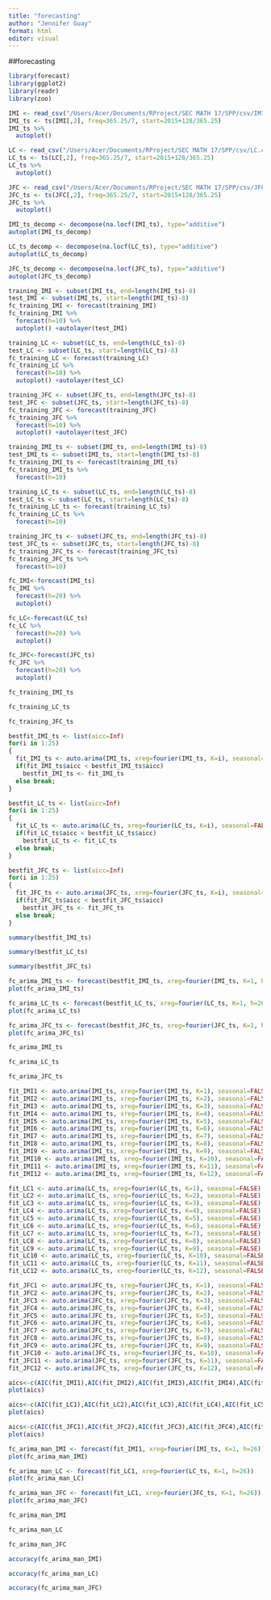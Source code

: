 ```yaml
---
title: "forecasting"
author: "Jennifer Guay"
format: html
editor: visual
---
```


##forecasting

```r
library(forecast)
library(ggplot2)
library(readr)
library(zoo) 
```

```r
IMI <- read_csv("/Users/Acer/Documents/RProject/SEC MATH 17/SPP/csv/IMI.csv", col_types = cols(Week = col_date(format = "%Y-%m-%d")))
IMI_ts <- ts(IMI[,2], freq=365.25/7, start=2015+128/365.25)
IMI_ts %>%
  autoplot()
```

```r
LC <- read_csv("/Users/Acer/Documents/RProject/SEC MATH 17/SPP/csv/LC.csv", col_types = cols(Week = col_date(format = "%Y-%m-%d")))
LC_ts <- ts(LC[,2], freq=365.25/7, start=2015+128/365.25)
LC_ts %>%
  autoplot()
```

```r
JFC <- read_csv("/Users/Acer/Documents/RProject/SEC MATH 17/SPP/csv/JFC.csv", col_types = cols(Week = col_date(format = "%Y-%m-%d")))
JFC_ts <- ts(JFC[,2], freq=365.25/7, start=2015+128/365.25)
JFC_ts %>%
  autoplot()
```

```r
IMI_ts_decomp <- decompose(na.locf(IMI_ts), type="additive")
autoplot(IMI_ts_decomp)
```

```r
LC_ts_decomp <- decompose(na.locf(LC_ts), type="additive")
autoplot(LC_ts_decomp)
```

```r
JFC_ts_decomp <- decompose(na.locf(JFC_ts), type="additive")
autoplot(JFC_ts_decomp)
```

```r
training_IMI <- subset(IMI_ts, end=length(IMI_ts)-8)
test_IMI <- subset(IMI_ts, start=length(IMI_ts)-8)
fc_training_IMI <- forecast(training_IMI)
fc_training_IMI %>%
  forecast(h=10) %>%
  autoplot() +autolayer(test_IMI)
```

```r
training_LC <- subset(LC_ts, end=length(LC_ts)-8)
test_LC <- subset(LC_ts, start=length(LC_ts)-8)
fc_training_LC <- forecast(training_LC)
fc_training_LC %>%
  forecast(h=10) %>%
  autoplot() +autolayer(test_LC)
```

```r
training_JFC <- subset(JFC_ts, end=length(JFC_ts)-8)
test_JFC <- subset(JFC_ts, start=length(JFC_ts)-8)
fc_training_JFC <- forecast(training_JFC)
fc_training_JFC %>%
  forecast(h=10) %>%
  autoplot() +autolayer(test_JFC)
```

```r
training_IMI_ts <- subset(IMI_ts, end=length(IMI_ts)-8)
test_IMI_ts <- subset(IMI_ts, start=length(IMI_ts)-8)
fc_training_IMI_ts <- forecast(training_IMI_ts)
fc_training_IMI_ts %>%
  forecast(h=10)
```

```r
training_LC_ts <- subset(LC_ts, end=length(LC_ts)-8)
test_LC_ts <- subset(LC_ts, start=length(LC_ts)-8)
fc_training_LC_ts <- forecast(training_LC_ts)
fc_training_LC_ts %>%
  forecast(h=10)
```

```r
training_JFC_ts <- subset(JFC_ts, end=length(JFC_ts)-8)
test_JFC_ts <- subset(JFC_ts, start=length(JFC_ts)-8)
fc_training_JFC_ts <- forecast(training_JFC_ts)
fc_training_JFC_ts %>%
  forecast(h=10)
```

```r
fc_IMI<-forecast(IMI_ts)
fc_IMI %>%
  forecast(h=20) %>%
  autoplot()
```

```r
fc_LC<-forecast(LC_ts)
fc_LC %>%
  forecast(h=20) %>%
  autoplot()
```

```r
fc_JFC<-forecast(JFC_ts)
fc_JFC %>%
  forecast(h=20) %>%
  autoplot()
```

```r
fc_training_IMI_ts
```

```r
fc_training_LC_ts
```

```r
fc_training_JFC_ts
```

```r
bestfit_IMI_ts <- list(aicc=Inf)
for(i in 1:25)
{
  fit_IMI_ts <- auto.arima(IMI_ts, xreg=fourier(IMI_ts, K=i), seasonal=FALSE)
  if(fit_IMI_ts$aicc < bestfit_IMI_ts$aicc)
    bestfit_IMI_ts <- fit_IMI_ts
  else break;
}
```

```r
bestfit_LC_ts <- list(aicc=Inf)
for(i in 1:25)
{
  fit_LC_ts <- auto.arima(LC_ts, xreg=fourier(LC_ts, K=i), seasonal=FALSE)
  if(fit_LC_ts$aicc < bestfit_LC_ts$aicc)
    bestfit_LC_ts <- fit_LC_ts
  else break;
}
```

```r
bestfit_JFC_ts <- list(aicc=Inf)
for(i in 1:25)
{
  fit_JFC_ts <- auto.arima(JFC_ts, xreg=fourier(JFC_ts, K=i), seasonal=FALSE)
  if(fit_JFC_ts$aicc < bestfit_JFC_ts$aicc)
    bestfit_JFC_ts <- fit_JFC_ts
  else break;
}
```

```r
summary(bestfit_IMI_ts)
```

```r
summary(bestfit_LC_ts)
```

```r
summary(bestfit_JFC_ts)
```

```r
fc_arima_IMI_ts <- forecast(bestfit_IMI_ts, xreg=fourier(IMI_ts, K=1, h=26))
plot(fc_arima_IMI_ts)
```

```r
fc_arima_LC_ts <- forecast(bestfit_LC_ts, xreg=fourier(LC_ts, K=1, h=26))
plot(fc_arima_LC_ts)
```

```r
fc_arima_JFC_ts <- forecast(bestfit_JFC_ts, xreg=fourier(JFC_ts, K=1, h=26))
plot(fc_arima_JFC_ts)
```

```r
fc_arima_IMI_ts
```

```r
fc_arima_LC_ts
```

```r
fc_arima_JFC_ts
```

```r
fit_IMI1 <- auto.arima(IMI_ts, xreg=fourier(IMI_ts, K=1), seasonal=FALSE)
fit_IMI2 <- auto.arima(IMI_ts, xreg=fourier(IMI_ts, K=2), seasonal=FALSE)
fit_IMI3 <- auto.arima(IMI_ts, xreg=fourier(IMI_ts, K=3), seasonal=FALSE)
fit_IMI4 <- auto.arima(IMI_ts, xreg=fourier(IMI_ts, K=4), seasonal=FALSE)
fit_IMI5 <- auto.arima(IMI_ts, xreg=fourier(IMI_ts, K=5), seasonal=FALSE)
fit_IMI6 <- auto.arima(IMI_ts, xreg=fourier(IMI_ts, K=6), seasonal=FALSE)
fit_IMI7 <- auto.arima(IMI_ts, xreg=fourier(IMI_ts, K=7), seasonal=FALSE)
fit_IMI8 <- auto.arima(IMI_ts, xreg=fourier(IMI_ts, K=8), seasonal=FALSE)
fit_IMI9 <- auto.arima(IMI_ts, xreg=fourier(IMI_ts, K=9), seasonal=FALSE)
fit_IMI10 <- auto.arima(IMI_ts, xreg=fourier(IMI_ts, K=10), seasonal=FALSE)
fit_IMI11 <- auto.arima(IMI_ts, xreg=fourier(IMI_ts, K=11), seasonal=FALSE)
fit_IMI12 <- auto.arima(IMI_ts, xreg=fourier(IMI_ts, K=12), seasonal=FALSE)
```

```r
fit_LC1 <- auto.arima(LC_ts, xreg=fourier(LC_ts, K=1), seasonal=FALSE)
fit_LC2 <- auto.arima(LC_ts, xreg=fourier(LC_ts, K=2), seasonal=FALSE)
fit_LC3 <- auto.arima(LC_ts, xreg=fourier(LC_ts, K=3), seasonal=FALSE)
fit_LC4 <- auto.arima(LC_ts, xreg=fourier(LC_ts, K=4), seasonal=FALSE)
fit_LC5 <- auto.arima(LC_ts, xreg=fourier(LC_ts, K=5), seasonal=FALSE)
fit_LC6 <- auto.arima(LC_ts, xreg=fourier(LC_ts, K=6), seasonal=FALSE)
fit_LC7 <- auto.arima(LC_ts, xreg=fourier(LC_ts, K=7), seasonal=FALSE)
fit_LC8 <- auto.arima(LC_ts, xreg=fourier(LC_ts, K=8), seasonal=FALSE)
fit_LC9 <- auto.arima(LC_ts, xreg=fourier(LC_ts, K=9), seasonal=FALSE)
fit_LC10 <- auto.arima(LC_ts, xreg=fourier(LC_ts, K=10), seasonal=FALSE)
fit_LC11 <- auto.arima(LC_ts, xreg=fourier(LC_ts, K=11), seasonal=FALSE)
fit_LC12 <- auto.arima(LC_ts, xreg=fourier(LC_ts, K=12), seasonal=FALSE)
```

```r
fit_JFC1 <- auto.arima(JFC_ts, xreg=fourier(JFC_ts, K=1), seasonal=FALSE)
fit_JFC2 <- auto.arima(JFC_ts, xreg=fourier(JFC_ts, K=2), seasonal=FALSE)
fit_JFC3 <- auto.arima(JFC_ts, xreg=fourier(JFC_ts, K=3), seasonal=FALSE)
fit_JFC4 <- auto.arima(JFC_ts, xreg=fourier(JFC_ts, K=4), seasonal=FALSE)
fit_JFC5 <- auto.arima(JFC_ts, xreg=fourier(JFC_ts, K=5), seasonal=FALSE)
fit_JFC6 <- auto.arima(JFC_ts, xreg=fourier(JFC_ts, K=6), seasonal=FALSE)
fit_JFC7 <- auto.arima(JFC_ts, xreg=fourier(JFC_ts, K=7), seasonal=FALSE)
fit_JFC8 <- auto.arima(JFC_ts, xreg=fourier(JFC_ts, K=8), seasonal=FALSE)
fit_JFC9 <- auto.arima(JFC_ts, xreg=fourier(JFC_ts, K=9), seasonal=FALSE)
fit_JFC10 <- auto.arima(JFC_ts, xreg=fourier(JFC_ts, K=10), seasonal=FALSE)
fit_JFC11 <- auto.arima(JFC_ts, xreg=fourier(JFC_ts, K=11), seasonal=FALSE)
fit_JFC12 <- auto.arima(JFC_ts, xreg=fourier(JFC_ts, K=12), seasonal=FALSE)
```

```r
aics<-c(AIC(fit_IMI1),AIC(fit_IMI2),AIC(fit_IMI3),AIC(fit_IMI4),AIC(fit_IMI5),AIC(fit_IMI6),AIC(fit_IMI7),AIC(fit_IMI8),AIC(fit_IMI9),AIC(fit_IMI10),AIC(fit_IMI11),AIC(fit_IMI12))
plot(aics)
```

```r
aics<-c(AIC(fit_LC1),AIC(fit_LC2),AIC(fit_LC3),AIC(fit_LC4),AIC(fit_LC5),AIC(fit_LC6),AIC(fit_LC7),AIC(fit_LC8),AIC(fit_LC9),AIC(fit_LC10),AIC(fit_LC11),AIC(fit_LC12))
plot(aics)
```

```r
aics<-c(AIC(fit_JFC1),AIC(fit_JFC2),AIC(fit_JFC3),AIC(fit_JFC4),AIC(fit_JFC5),AIC(fit_JFC6),AIC(fit_JFC7),AIC(fit_JFC8),AIC(fit_JFC9),AIC(fit_JFC10),AIC(fit_JFC11),AIC(fit_JFC12))
plot(aics)
```

```r
fc_arima_man_IMI <- forecast(fit_IMI1, xreg=fourier(IMI_ts, K=1, h=26))
plot(fc_arima_man_IMI)
```

```r
fc_arima_man_LC <- forecast(fit_LC1, xreg=fourier(LC_ts, K=1, h=26))
plot(fc_arima_man_LC)
```

```r
fc_arima_man_JFC <- forecast(fit_LC1, xreg=fourier(JFC_ts, K=1, h=26))
plot(fc_arima_man_JFC)
```

```r
fc_arima_man_IMI
```

```r
fc_arima_man_LC
```

```r
fc_arima_man_JFC
```

```r
accuracy(fc_arima_man_IMI)
```

```r
accuracy(fc_arima_man_LC)
```

```r
accuracy(fc_arima_man_JFC)
```
